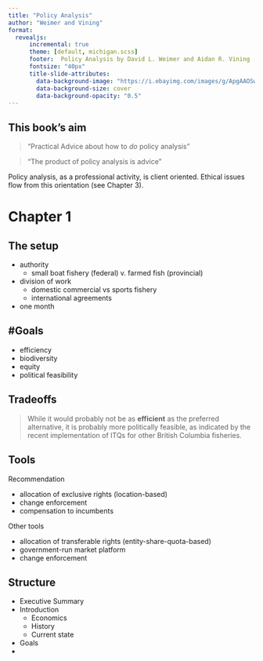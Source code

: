 ```yaml
---
title: "Policy Analysis"
author: "Weimer and Vining"
format: 
  revealjs:
      incremental: true  
      theme: [default, michigan.scss]
      footer:  Policy Analysis by David L. Weimer and Aidan R. Vining
      fontsize: "40px"
      title-slide-attributes:
        data-background-image: "https://i.ebayimg.com/images/g/ApgAAOSwp69f~14S/s-l500.jpg"
        data-background-size: cover
        data-background-opacity: "0.5"
---
```


## This book's aim

> "Practical Advice about how to *do* policy analysis"

> "The product of policy analysis is advice"

Policy analysis, as a professional activity, is client oriented. Ethical issues flow from this orientation (see Chapter 3).

# Chapter 1

## The setup


- authority
  - small boat fishery (federal) v. farmed fish (provincial)
- division of work
  - domestic commercial vs sports fishery
  - international agreements
- one month


## \#Goals

- efficiency
- biodiversity
- equity
- political feasibility

## Tradeoffs 

> While it would probably not be as **efficient** as the preferred alternative, it is probably more politically feasible, as indicated by the recent implementation of ITQs for other British Columbia fisheries.

## Tools 

Recommendation

- allocation of exclusive rights (location-based)
- change enforcement
- compensation to incumbents

Other tools 

- allocation of transferable rights (entity-share-quota-based)
- government-run market platform
- change enforcement

## Structure 

- Executive Summary
- Introduction
  - Economics
  - History
  - Current state
- Goals
- 

